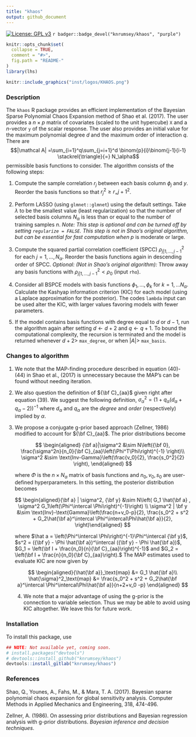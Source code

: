 ```yaml
---
title: "khaos"
output: github_document
---
```


[![License: GPL v3](https://img.shields.io/badge/License-BSD_3-blue.svg)](https://www.gnu.org/licenses/gpl-3.0) `r badger::badge_devel("knrumsey/khaos", "purple")`

<!-- README.md is generated from README.Rmd. Please edit that file -->

```r
knitr::opts_chunk$set(
  collapse = TRUE,
  comment = "#>",
  fig.path = "README-"
)
library(lhs)
```

```r
knitr::include_graphics("inst/logos/KHAOS.png")
```

### Description

The `khaos` R package provides an efficient implementation of the Bayesian Sparse Polynomial Chaos Expansion method of Shao et al. (2017). The user provides a $n\times p$ matrix of covariates (scaled to the unit hypercube) `X` and a $n$-vector `y` of the scalar response. The user also provides an initial value for the maximum polynomial degree $d$ and the maximum order of interaction $q$. There are $$|\mathcal A| =\sum_{i=1}^q\sum_{j=i+1}^d \binom{p}{i}\binom{j-1}{i-1} \stackrel{\triangle}{=} N_\alpha$$permissible basis functions to consider. The algorithm consists of the following steps:

1.  Compute the sample correlation $r_j$ between each basis column $\phi_j$ and $y$. Reorder the basis functions so that $r_j^2 \geq r_={j+1}^2$.

2.  Perform LASSO (using `glmnet::glmnet`) using the default settings. Take $\lambda$ to be the smallest value (least regularization) so that the number of selected basis columns $N_\alpha$ is less than or equal to the number of training samples $n$. *Note: This step is optional and can be turned off by setting `regularize = FALSE`. This step is not in Shao's original algorithm, but can be essential for fast computation when* $p$ is moderate or large.

3.  Compute the squared partial correlation coefficient (SPCC) $\rho^2_{j|1,\ldots, j-1}$ for each $j=1, \ldots, N_\alpha$. Reorder the basis functions again in descending order of SPCC. *Optional: (Not in Shao's original algorithm):* Throw away any basis functions with $\rho^2_{j|1,\ldots, j-1} < \rho_0$ (input `rho`).

4.  Consider all BSPCE models with basis functions $\phi_1, \ldots, \phi_k$ for $k=1, \ldots N_\alpha$. Calculate the Kashyap information criterion (KIC) for each model (using a Laplace approximation for the posterior). The codes `lambda` input can be used alter the KIC, with larger values favoring models with fewer parameters.

5.  If the model contains basis functions with degree equal to $d$ or $d-1$, run the algorithm again after setting $d \leftarrow d+2$ and $q \leftarrow q + 1$. To bound the computational complexity, the recursion is terminated and the model is returned whenever $d +2 >$ `max_degree`, or when $|A| >$ `max_basis`.

### Changes to algorithm

1.  We note that the MAP-finding procedure described in equation (40)-(44) in Shao et al., (2017) is unnecessary because the MAP's can be found without needing iteration.

2.  We also question the definition of ${\bf C}_{aa}$ given right after equation (39). We suggest the following definition, $\sigma_\alpha^2 = \left(1 + q_\alpha(d_\alpha+q_\alpha-2) \right)^{-1}$ where $d_\alpha$ and $q_\alpha$ are the *degree* and *order* (respectively) implied by $\alpha$.

3.  We propose a conjugate g-prior based approach (Zellner, 1986) modified to account for ${\bf C}_{aa}$. The prior distributions become

    $$
    \begin{aligned}
    {\bf a}|\sigma^2 &\sim N\left({\bf 0}, \frac{\sigma^2n}{n_0}{\bf C}_{aa}\left(\Phi^T\Phi\right)^{-1} \right)\\
    \sigma^2 &\sim \text{Inv-Gamma}\left(\frac{v_0}{2}, \frac{s_0^2}{2} \right),
    \end{aligned}
    $$

    where $\Phi$ is the $n\times N_\alpha$ matrix of basis functions and $n_0, v_0, s_0$ are user-defined hyperparameters. In this setting, the posterior distribution becomes

    $$
    \begin{aligned}{\bf a} | \sigma^2, {\bf y} &\sim N\left( G_1 \hat{\bf a} , \sigma^2 G_1\left(\Phi^\intercal \Phi\right)^{-1}\right) \\
    \sigma^2 | \bf y &\sim \text{Inv}-\text{Gamma}\left(\frac{n+v_0-p}{2}, \frac{s_0^2 + s^2 + G_2\hat{\bf a}^\intercal \Phi^\intercal\Phi\hat{\bf a}}{2}, \right)\end{aligned}
    $$

    where $\hat a = \left(\Phi^\intercal \Phi\right)^{-1}\Phi^\intercal {\bf y}$, $s^2 = ({\bf y} - \Phi \hat{\bf a})^\intercal ({\bf y} - \Phi \hat{\bf a})$, $G_1 = \left(\bf I + \frac{n_0}{n}{\bf C}_{aa}\right)^{-1}$ and $G_2 = \left(\bf I + \frac{n}{n_0}{\bf C}_{aa}\right).$ The MAP estimates used to evaluate KIC are now given by

    $$
    \begin{aligned}{\hat{\bf a}}_\text{map} &= G_1 \hat{\bf a}\\
    \hat{\sigma}^2_\text{map} &= \frac{s_0^2 + s^2 + G_2\hat{\bf a}^\intercal \Phi^\intercal\Phi\hat{\bf a}}{n+2+v_0 -p}
    \end{aligned}
    $$

    4.  We note that a major advantage of using the g-prior is the connection to variable selection. Thus we may be able to avoid using KIC altogether. We leave this for future work.

### Installation

To install this package, use

```R
## NOTE: Not available yet, coming soon. 
# install.packages("devtools")
# devtools::install_github("knrumsey/khaos")
devtools::install_gitlab("knrumsey/khaos")
```

### References

Shao, Q., Younes, A., Fahs, M., & Mara, T. A. (2017). Bayesian sparse polynomial chaos expansion for global sensitivity analysis. Computer Methods in Applied Mechanics and Engineering, 318, 474-496.

Zellner, A. (1986). On assessing prior distributions and Bayesian regression analysis with g-prior distributions. *Bayesian inference and decision techniques*.
